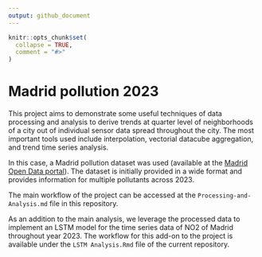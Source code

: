 ```yaml
---
output: github_document
---
```


<!-- README.md is generated from README.Rmd. Please edit that file -->

```r
knitr::opts_chunk$set(
  collapse = TRUE,
  comment = "#>"
)
```

# Madrid pollution 2023

This project aims to demonstrate some useful techniques of data processing and analysis to derive trends at quarter level of neighborhoods of a city out of individual sensor data spread throughout the city. The most important tools used include interpolation, vectorial datacube aggregation, and trend time series analysis.

In this case, a Madrid pollution dataset was used (available at the [Madrid Open Data portal](https://datos.madrid.es/portal/site/egob)). The dataset is initially provided in a wide format and provides information for multiple pollutants across 2023.

The main workflow of the project can be accessed at the `Processing-and-Analysis.md` file in this repository.

As an addition to the main analysis, we leverage the processed data to implement an LSTM model for the time series data of NO2 of Madrid throughout year 2023. The workflow for this add-on to the project is available under the `LSTM Analysis.Rmd` file of the current repository.